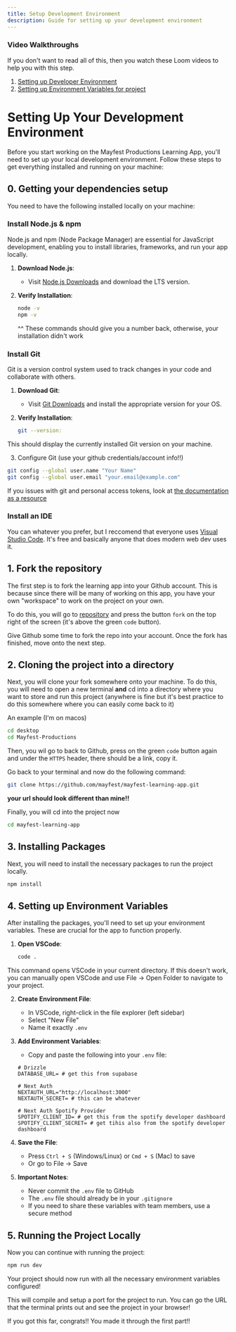 ```yaml
---
title: Setup Development Environment
description: Guide for setting up your development environment
---
```


### Video Walkthroughs

If you don't want to read all of this, then you watch these Loom videos to help you with this step.

1. [Setting up Developer Environment](https://www.loom.com/share/0bd4f42fa7e043f88cd74ad0881575f1)
2. [Setting up Environment Variables for project](https://www.loom.com/share/ba4efdce87c44c1b9aec3183c30c204a)

# Setting Up Your Development Environment

Before you start working on the Mayfest Productions Learning App, you'll need to set up your local development environment. Follow these steps to get everything installed and running on your machine:

## 0. Getting your dependencies setup

You need to have the following installed locally on your machine:

### Install Node.js & npm

Node.js and npm (Node Package Manager) are essential for JavaScript development, enabling you to install libraries, frameworks, and run your app locally.

1. **Download Node.js**:

   - Visit [Node.js Downloads](https://nodejs.org/en/download/) and download the LTS version.

2. **Verify Installation**:
   ```bash
   node -v
   npm -v
   ```
   ^^ These commands should give you a number back, otherwise, your installation didn't work

### Install Git

Git is a version control system used to track changes in your code and collaborate with others.

1. **Download Git**:

   - Visit [Git Downloads](https://git-scm.com/downloads) and install the appropriate version for your OS.

2. **Verify Installation**:
   ```bash
   git --version:
   ```

This should display the currently installed Git version on your machine.

3. Configure Git (use your github credentials/account info!!)

```bash
git config --global user.name "Your Name"
git config --global user.email "your.email@example.com"
```

If you issues with git and personal access tokens, look at [the documentation as a resource](https://docs.github.com/en/authentication/keeping-your-account-and-data-secure/managing-your-personal-access-tokens)

### Install an IDE

You can whatever you prefer, but I reccomend that everyone uses [Visual Studio Code](https://code.visualstudio.com/). It's free and basically anyone that does modern web dev uses it.

## 1. Fork the repository

The first step is to fork the learning app into your Github account. This is because since there will be many of working on this app, you have your own "workspace" to work on the project on your own.

To do this, you will go to [repository](https://github.com/mayfest/mayfest-learning-app-empty) and press the button `fork` on the top right of the screen (it's above the green `code` button).

Give Github some time to fork the repo into your account. Once the fork has finished, move onto the next step.

## 2. Cloning the project into a directory

Next, you will clone your fork somewhere onto your machine. To do this, you will need to open a new terminal **and** cd into a directory where you want to store and run this project (anywhere is fine but it's best practice to do this somewhere where you can easily come back to it)

An example (I'm on macos)

```bash
cd desktop
cd Mayfest-Productions
```

Then, you wil go to back to Github, press on the green `code` button again and under the `HTTPS` header, there should be a link, copy it.

Go back to your terminal and now do the following command:

```bash
git clone https://github.com/mayfest/mayfest-learning-app.git
```

**your url should look different than mine!!**

Finally, you will cd into the project now

```bash
cd mayfest-learning-app
```

## 3. Installing Packages

Next, you will need to install the necessary packages to run the project locally.

```bash
npm install
```

## 4. Setting up Environment Variables

After installing the packages, you'll need to set up your environment variables. These are crucial for the app to function properly.

1. **Open VSCode**:
   ```bash
   code .
   ```

This command opens VSCode in your current directory. If this doesn't work, you can manually open VSCode and use File → Open Folder to navigate to your project.

2. **Create Environment File**:

   - In VSCode, right-click in the file explorer (left sidebar)
   - Select "New File"
   - Name it exactly `.env`

3. **Add Environment Variables**:

   - Copy and paste the following into your `.env` file:

   ```plaintext
   # Drizzle
   DATABASE_URL= # get this from supabase

   # Next Auth
   NEXTAUTH_URL="http://localhost:3000"
   NEXTAUTH_SECRET= # this can be whatever

   # Next Auth Spotify Provider
   SPOTIFY_CLIENT_ID= # get this from the spotify developer dashboard
   SPOTIFY_CLIENT_SECRET= # get tihis also from the spotify developer dashboard
   ```

4. **Save the File**:

   - Press `Ctrl + S` (Windows/Linux) or `Cmd + S` (Mac) to save
   - Or go to File → Save

5. **Important Notes**:
   - Never commit the `.env` file to GitHub
   - The `.env` file should already be in your `.gitignore`
   - If you need to share these variables with team members, use a secure method

## 5. Running the Project Locally

Now you can continue with running the project:

```bash
npm run dev
```

Your project should now run with all the necessary environment variables configured!

This will compile and setup a port for the project to run. You can go the URL that the terminal prints out and see the project in your browser!

If you got this far, congrats!! You made it through the first part!!
